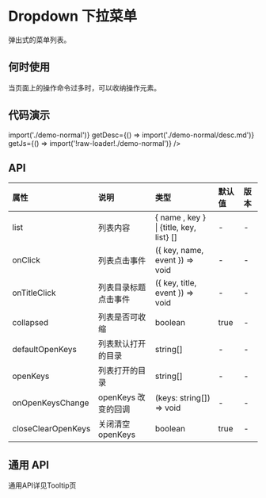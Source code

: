 
# Dropdown 下拉菜单

弹出式的菜单列表。

## 何时使用

当页面上的操作命令过多时，可以收纳操作元素。

## 代码演示

<CodeWrapper>
    <CodeBox
        title="基础"
        getComponent={() => import('./demo-normal')}
        getDesc={() => import('./demo-normal/desc.md')}
        getJs={() => import('!raw-loader!./demo-normal')}
    />
</CodeWrapper>

## API

<div className="api">

| 属性               | 说明                 | 类型                                    | 默认值 | 版本 |
| :----------------- | :------------------- | :-------------------------------------- | :----- | :--- |
| list               | 列表内容             | { name , key } \| {title, key, list} [] | -      | -    |
| onClick            | 列表点击事件         | ({ key, name, event }) => void          | -      | -    |
| onTitleClick       | 列表目录标题点击事件 | ({ key, title, event }) => void         | -      | -    |
| collapsed          | 列表是否可收缩       | boolean                                 | true   | -    |
| defaultOpenKeys    | 列表默认打开的目录   | string[]                                | -      | -    |
| openKeys           | 列表打开的目录       | string[]                                | -      | -    |
| onOpenKeysChange   | openKeys 改变的回调  | (keys: string[]) => void                | -      | -    |
| closeClearOpenKeys | 关闭清空 openKeys    | boolean                                 | true   | -    |

</div>

## 通用 API

<ALink pathname="/uik/tooltip" hash="srcoll_通用API">
    通用API详见Tooltip页
</ALink>
